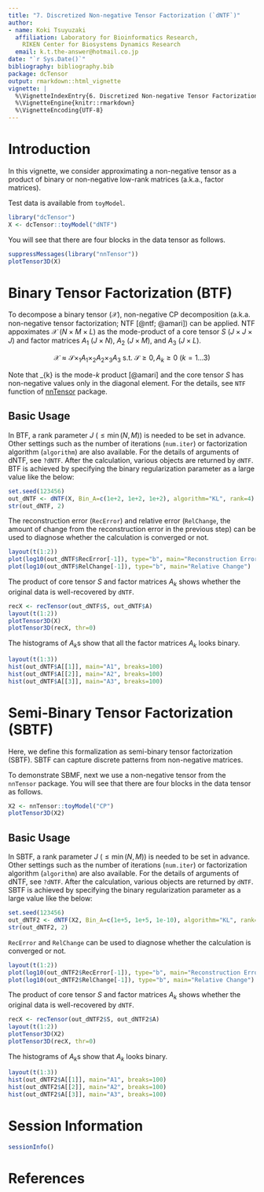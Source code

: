 ```yaml
---
title: "7. Discretized Non-negative Tensor Factorization (`dNTF`)"
author:
- name: Koki Tsuyuzaki
  affiliation: Laboratory for Bioinformatics Research,
    RIKEN Center for Biosystems Dynamics Research
  email: k.t.the-answer@hotmail.co.jp
date: "`r Sys.Date()`"
bibliography: bibliography.bib
package: dcTensor
output: rmarkdown::html_vignette
vignette: |
  %\VignetteIndexEntry{6. Discretized Non-negative Tensor Factorization (`dNTF`)}
  %\VignetteEngine{knitr::rmarkdown}
  %\VignetteEncoding{UTF-8}
---
```


# Introduction

In this vignette, we consider approximating a non-negative tensor as a product of binary or non-negative low-rank matrices (a.k.a., factor matrices).

Test data is available from `toyModel`.

```r
library("dcTensor")
X <- dcTensor::toyModel("dNTF")
```

You will see that there are four blocks in the data tensor as follows.

```r
suppressMessages(library("nnTensor"))
plotTensor3D(X)
```

# Binary Tensor Factorization (BTF)

To decompose a binary tensor ($\mathcal{X}$), non-negative CP decomposition (a.k.a. non-negative tensor factorization; NTF [@ntf; @amari]) can be applied. NTF appoximates $\mathcal{X}$ ($N \times M \times L$) as the mode-product of a core tensor $S$ ($J \times J \times J$) and factor matrices $A_1$ ($J \times N$), $A_2$ ($J \times M$), and $A_3$ ($J \times L$).

$$
\mathcal{X} \approx \mathcal{S} \times_{1} A_1 \times_{2} A_2 \times_{3} A_3\ \mathrm{s.t.}\ \mathcal{S} \geq 0, A_{k} \geq 0\ (k=1 \ldots 3)
$$

Note that \times_{k} is the mode-$k$ product [@amari] and the core tensor $S$ has non-negative values only in the diagonal element. For the details, see `NTF` function of [nnTensor](https://cran.r-project.org/package=nnTensor) package.


## Basic Usage

In BTF, a rank parameter $J$ ($\leq \min(N, M)$) is needed to be set in advance. Other settings such as the number of iterations (`num.iter`) or factorization algorithm (`algorithm`) are also available. For the details of arguments of dNTF, see `?dNTF`. After the calculation, various objects are returned by `dNTF`. BTF is achieved by specifying the binary regularization parameter as a large value like the below:

```r
set.seed(123456)
out_dNTF <- dNTF(X, Bin_A=c(1e+2, 1e+2, 1e+2), algorithm="KL", rank=4)
str(out_dNTF, 2)
```

The reconstruction error (`RecError`) and relative error (`RelChange`, the amount of change from the reconstruction error in the previous step) can be used to diagnose whether the calculation is converged or not.

```r
layout(t(1:2))
plot(log10(out_dNTF$RecError[-1]), type="b", main="Reconstruction Error")
plot(log10(out_dNTF$RelChange[-1]), type="b", main="Relative Change")
```

The product of core tensor $S$ and factor matrices $A_{k}$ shows whether the original data is well-recovered by `dNTF`.

```r
recX <- recTensor(out_dNTF$S, out_dNTF$A)
layout(t(1:2))
plotTensor3D(X)
plotTensor3D(recX, thr=0)
```

The histograms of $A_{k}$s show that all the factor matrices $A_{k}$ looks binary.

```r
layout(t(1:3))
hist(out_dNTF$A[[1]], main="A1", breaks=100)
hist(out_dNTF$A[[2]], main="A2", breaks=100)
hist(out_dNTF$A[[3]], main="A3", breaks=100)
```

# Semi-Binary Tensor Factorization (SBTF)

Here, we define this formalization as semi-binary tensor factorization (SBTF). SBTF can capture discrete patterns from non-negative matrices.

To demonstrate SBMF, next we use a non-negative tensor from the `nnTensor` package. You will see that there are four blocks in the data tensor as follows.

```r
X2 <- nnTensor::toyModel("CP")
plotTensor3D(X2)
```

## Basic Usage

In SBTF, a rank parameter $J$ ($\leq \min(N, M)$) is needed to be set in advance. Other settings such as the number of iterations (`num.iter`) or factorization algorithm (`algorithm`) are also available. For the details of arguments of dNTF, see `?dNTF`. After the calculation, various objects are returned by `dNTF`. SBTF is achieved by specifying the binary regularization parameter as a large value like the below:

```r
set.seed(123456)
out_dNTF2 <- dNTF(X2, Bin_A=c(1e+5, 1e+5, 1e-10), algorithm="KL", rank=4)
str(out_dNTF2, 2)
```

`RecError` and `RelChange` can be used to diagnose whether the calculation is converged or not.

```r
layout(t(1:2))
plot(log10(out_dNTF2$RecError[-1]), type="b", main="Reconstruction Error")
plot(log10(out_dNTF2$RelChange[-1]), type="b", main="Relative Change")
```

The product of core tensor $S$ and factor matrices $A_{k}$ shows whether the original data is well-recovered by `dNTF`.

```r
recX <- recTensor(out_dNTF2$S, out_dNTF2$A)
layout(t(1:2))
plotTensor3D(X2)
plotTensor3D(recX, thr=0)
```

The histograms of $A_{k}$s show that $A_{k}$ looks binary.

```r
layout(t(1:3))
hist(out_dNTF2$A[[1]], main="A1", breaks=100)
hist(out_dNTF2$A[[2]], main="A2", breaks=100)
hist(out_dNTF2$A[[3]], main="A3", breaks=100)
```

# Session Information {.unnumbered}

```r
sessionInfo()
```

# References